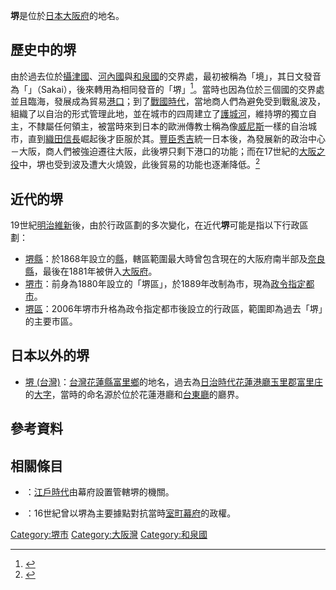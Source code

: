 '''堺'''是位於[[日本|日本]][[大阪府|大阪府]]的地名。

== 歷史中的堺 ==

由於過去位於[[攝津國|攝津國]]、[[河內國|河內國]]與[[和泉國|和泉國]]的交界處，最初被稱為「境」，其日文發音為「{{lang|ja|さかい}}」（Sakai），後來轉用為相同發音的「堺」<ref>{{Cite web| url=http://www.city.sakai.lg.jp/shisei/gaiyo/profile/yurai.html| title=地名と市章の由来| date=2013-01-31| publisher=堺市政府| accessdate=2017-12-08| language=ja| archive-date=2017-11-30| archive-url=https://web.archive.org/web/20171130111324/http://www.city.sakai.lg.jp/shisei/gaiyo/profile/yurai.html| dead-url=no}}</ref>。當時也因為位於三個國的交界處並且臨海，發展成為貿易[[港口|港口]]；到了[[戰國時代_(日本)|戰國時代]]，當地商人們為避免受到戰亂波及，組織了{{Tsl|ja|会合衆|會合衆}}以自治的形式管理此地，並在城市的四周建立了[[護城河|護城河]]，維持堺的獨立自主，不隸屬任何領主，被當時來到日本的歐洲傳教士稱為像[[威尼斯|威尼斯]]一樣的自治城市，直到[[織田信長|織田信長]]崛起後才臣服於其。[[豐臣秀吉|豐臣秀吉]]統一日本後，為發展新的政治中心－大阪，商人們被強迫遷往大阪，此後堺只剩下港口的功能；而在17世紀的[[大阪之役|大阪之役]]中，堺也受到波及遭大火燒毀，此後貿易的功能也逐漸降低。<ref name="History">{{Cite web| url=http://www.city.sakai.lg.jp/shisei/gaiyo/profile/rekishi.html| title=堺歴史年表| date=2016-10-04| publisher=堺市政府| accessdate=2017-12-08| language=ja| archive-date=2020-12-11| archive-url=https://web.archive.org/web/20201211125530/http://www.city.sakai.lg.jp/shisei/gaiyo/profile/rekishi.html| dead-url=no}}</ref>

== 近代的堺 ==

19世紀[[明治維新|明治維新]]後，由於行政區劃的多次變化，在近代'''堺'''可能是指以下行政區劃：

* [[堺縣|堺縣]]：於1868年設立的[[縣|縣]]，轄區範圍最大時曾包含現在的大阪府南半部及[[奈良縣|奈良縣]]，最後在1881年被併入[[大阪府|大阪府]]。
* [[堺市|堺市]]：前身為1880年設立的「堺區」，於1889年改制為市，現為[[政令指定都市|政令指定都市]]。
* [[堺區|堺區]]：2006年堺市升格為政令指定都市後設立的行政區，範圍即為過去「堺」的主要市區。

== 日本以外的堺 ==

* [[堺_(台灣)|堺 (台灣)]]：[[台灣|台灣]][[花蓮縣|花蓮縣]][[富里鄉|富里鄉]]的地名，過去為[[台灣日治時期|日治時代]][[花蓮港廳|花蓮港廳]][[玉里郡|玉里郡]][[富里庄|富里庄]]的[[大字_(行政區劃)|大字]]，當時的命名源於位於花蓮港廳和[[台東廳|台東廳]]的廳界。

== 參考資料 ==
{{reflist}}

==相關條目==
* {{tsl|ja|堺奉行}}：[[江戶時代|江戶時代]]由幕府設置管轄堺的機關。
* {{tsl|ja|堺公方}}：16世紀曾以堺為主要據點對抗當時[[室町幕府|室町幕府]]的政權。

[[Category:堺市|Category:堺市]]
[[Category:大阪灣|Category:大阪灣]]
[[Category:和泉國|Category:和泉國]]